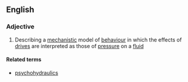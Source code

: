 ==English==

===Adjective===
{{en-adj}}

# {{context|psychology|lang=en}} Describing a [[mechanistic]] model of [[behaviour]] in which the effects of [[drive]]s are interpreted as those of [[pressure]] on a [[fluid]]

====Related terms====
*[[psychohydraulics]]